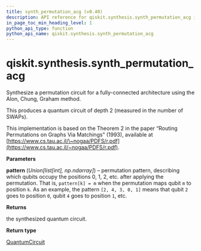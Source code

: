 ```yaml
---
title: synth_permutation_acg (v0.40)
description: API reference for qiskit.synthesis.synth_permutation_acg in qiskit v0.40
in_page_toc_min_heading_level: 1
python_api_type: function
python_api_name: qiskit.synthesis.synth_permutation_acg
---
```


<span id="qiskit-synthesis-synth-permutation-acg" />

# qiskit.synthesis.synth\_permutation\_acg

<Function id="qiskit.synthesis.synth_permutation_acg" isDedicatedPage={true} github="https://github.com/qiskit/qiskit/tree/stable/0.23/qiskit/synthesis/permutation/permutation_full.py" signature="synth_permutation_acg(pattern)">
  Synthesize a permutation circuit for a fully-connected architecture using the Alon, Chung, Graham method.

  This produces a quantum circuit of depth 2 (measured in the number of SWAPs).

  This implementation is based on the Theorem 2 in the paper “Routing Permutations on Graphs Via Matchings” (1993), available at [https://www.cs.tau.ac.il/\~nogaa/PDFS/r.pdf](https://www.cs.tau.ac.il/~nogaa/PDFS/r.pdf).

  **Parameters**

  **pattern** (*Union\[list\[int], np.ndarray]*) – permutation pattern, describing which qubits occupy the positions 0, 1, 2, etc. after applying the permutation. That is, `pattern[k] = m` when the permutation maps qubit `m` to position `k`. As an example, the pattern `[2, 4, 3, 0, 1]` means that qubit `2` goes to position `0`, qubit `4` goes to position `1`, etc.

  **Returns**

  the synthesized quantum circuit.

  **Return type**

  [QuantumCircuit](qiskit.circuit.QuantumCircuit "qiskit.circuit.QuantumCircuit")
</Function>


